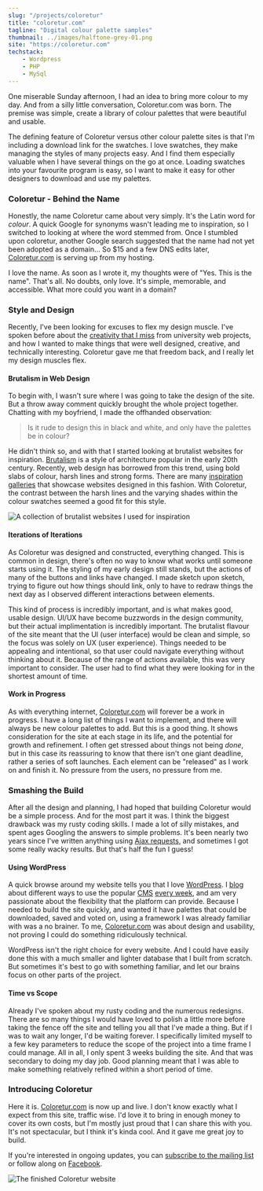```yaml
---
slug: "/projects/coloretur"
title: "coloretur.com"
tagline: "Digital colour palette samples"
thumbnail: ../images/halftone-grey-01.png
site: "https://coloretur.com"
techstack:
    - Wordpress
    - PHP
    - MySql
---
```


One miserable Sunday afternoon, I had an idea to bring more colour to my day. And from a silly little conversation, Coloretur.com was born. The premise was simple, create a library of colour palettes that were beautiful and usable.

The defining feature of Coloretur versus other colour palette sites is that I'm including a download link for the swatches. I love swatches, they make managing the styles of many projects easy. And I find them especially valuable when I have several things on the go at once. Loading swatches into your favourite program is easy, so I want to make it easy for other designers to download and use my palettes.

### Coloretur - Behind the Name

Honestly, the name Coloretur came about very simply. It's the Latin word for _colour_. A quick Google for synonyms wasn't leading me to inspiration, so I switched to looking at where the word stemmed from. Once I stumbled upon coloretur, another Google search suggested that the name had not yet been adopted as a domain... So $15 and a few DNS edits later, [Coloretur.com](http://Coloretur.com) is serving up from my hosting.

I love the name. As soon as I wrote it, my thoughts were of "Yes. This is the name". That's all. No doubts, only love. It's simple, memorable, and accessible. What more could you want in a domain?

### Style and Design

Recently, I've been looking for excuses to flex my design muscle. I've spoken before about the [creativity that I miss](https://www.shelleybassett.com/blog/personal/what-i-miss-most-about-creative-web-design/) from university web projects, and how I wanted to make things that were well designed, creative, and technically interesting. Coloretur gave me that freedom back, and I really let my design muscles flex.

#### Brutalism in Web Design

To begin with, I wasn't sure where I was going to take the design of the site. But a throw away comment quickly brought the whole project together. Chatting with my boyfriend, I made the offhanded observation:

> Is it rude to design this in black and white, and only have the palettes be in colour?

He didn't think so, and with that I started looking at brutalist websites for inspiration. [Brutalism](https://en.wikipedia.org/wiki/Brutalist_architecture) is a style of architecture popular in the early 20th century. Recently, web design has borrowed from this trend, using bold slabs of colour, harsh lines and strong forms. There are many [inspiration galleries](http://brutalistwebsites.com/) that showcase websites designed in this fashion. With Coloretur, the contrast between the harsh lines and the varying shades within the colour swatches seemed a good fit for this style.

![A collection of brutalist websites I used for inspiration](../images/brutalism-inspiration.jpg "A collection of brutalist websites I used for inspiration")

#### Iterations of Iterations

As Coloretur was designed and constructed, everything changed. This is common in design, there's often no way to know what works until someone starts using it. The styling of my early design still stands, but the actions of many of the buttons and links have changed. I made sketch upon sketch, trying to figure out how things should link, only to have to redraw things the next day as I observed different interactions between elements.

This kind of process is incredibly important, and is what makes good, usable design. UI/UX have become buzzwords in the design community, but their actual implimentation is incredibly important. The brutalist flavour of the site meant that the UI (user interface) would be clean and simple, so the focus was solely on UX (user experience). Things needed to be appealing and intentional, so that user could navigate everything without thinking about it. Because of the range of actions available, this was very important to consider. The user had to find what they were looking for in the shortest amount of time.

#### Work in Progress

As with everything internet, [Coloretur.com](http://Coloretur.com) will forever be a work in progress. I have a long list of things I want to implement, and there will always be new colour palettes to add. But this is a good thing. It shows consideration for the site at each stage in its life, and the potential for growth and refinement. I often get stressed about things not being _done_, but in this case its reassuring to know that there isn't one giant deadline, rather a series of soft launches. Each element can be "released" as I work on and finish it. No pressure from the users, no pressure from me.

### Smashing the Build

After all the design and planning, I had hoped that building Coloretur would be a simple process. And for the most part it was. I think the biggest drawback was my rusty coding skills. I made a lot of silly mistakes, and spent ages Googling the answers to simple problems. It's been nearly two years since I've written anything using [Ajax requests](<https://en.wikipedia.org/wiki/Ajax_(programming)>), and sometimes I got some really wacky results. But that's half the fun I guess!

#### Using WordPress

A quick browse around my website tells you that I love [WordPress](http://wordpress.org). I [blog](https://www.shelleybassett.com/blog/resources/wordpress/) about different ways to use the popular [CMS](https://en.wikipedia.org/wiki/Content_management_system) [every week](https://www.shelleybassett.com/blog/resources/wordpress/), and am very passionate about the flexibility that the platform can provide. Because I needed to build the site quickly, and wanted it have palettes that could be downloaded, saved and voted on, using a framework I was already familiar with was a no brainer. To me, [Coloretur.com](http://Coloretur.com) was about design and usability, not proving I could do something ridiculously technical.

WordPress isn't the right choice for every website. And I could have easily done this with a much smaller and lighter database that I built from scratch. But sometimes it's best to go with something familiar, and let our brains focus on other parts of the project.

#### Time vs Scope

Already I've spoken about my rusty coding and the numerous redesigns. There are so many things I would have loved to polish a little more before taking the fence off the site and telling you all that I've made a thing. But if I was to wait any longer, I'd be waiting forever. I specifically limited myself to a few key parameters to reduce the scope of the project into a time frame I could manage. All in all, I only spent 3 weeks building the site. And that was secondary to doing my day job. Good planning meant that I was able to make something relatively refined within a short period of time.

### Introducing Coloretur

Here it is. [Coloretur.com](http://Coloretur.com) is now up and live. I don't know exactly what I expect from this site, traffic wise. I'd love it to bring in enough money to cover its own costs, but I'm mostly just proud that I can share this with you. It's not spectacular, but I think it's kinda cool. And it gave me great joy to build.

If you're interested in ongoing updates, you can [subscribe to the mailing list](https://coloretur.com/subscribe/) or follow along on [Facebook](https://www.facebook.com/coloretur/).

![The finished Coloretur website](../images/Screen-Shot-2018-08-16-at-9.18.11-am.png "This is the image title")
